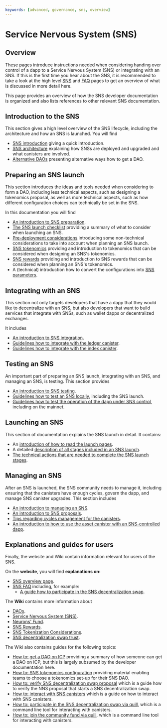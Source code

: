 ---
keywords: [advanced, governance, sns, overview]
---


# Service Nervous System (SNS)

## Overview
These pages introduce instructions needed when considering handing over control of a
dapp to a Service Nervous System (SNS) or integrating with an SNS.
If this is the first time you hear about the SNS, it is recommended to take a look at the high level [SNS](/sns)
and [FAQ](/sns/faq) pages to get an overview of what is discussed in more detail here.

This page provides an overview of how the SNS developer documentation is organized and also lists references to other relevant SNS documentation.

## Introduction to the SNS
This section gives a high level overview of the SNS lifecycle, including the architecture and how an SNS is launched.
You will find
* [SNS introduction](./introduction/sns-intro-high-level.mdx) giving a quick introduction.
* [SNS architecture](./introduction/sns-architecture.mdx) explaining how SNSs are deployed and upgraded and what canisters are involved.
* [Alternative DAOs](./introduction/dao-alternatives.mdx) presenting alternative ways how to get a DAO.

## Preparing an SNS launch
This section introduces the ideas and tools needed when considering to form a DAO, including less technical aspects, such as designing a tokenomics proposal, as well as more technical aspects, such as how different configuration choices can technically be set in the SNS.

In this documentation you will find
* [An introduction to SNS preparation](./tokenomics/index.mdx).
* [The SNS launch checklist](./tokenomics/sns-checklist.mdx) providing a summary of what to consider when launching an SNS.
* [Pre-deployment considerations](./tokenomics/predeployment-considerations.mdx) introducing some non-technical considerations to take into account when planning an SNS launch.
* [SNS tokenomics](./tokenomics/tokenomics-intro.mdx) providing and introduction to tokenomics that can be considered when designing an SNS's tokenomics.
* [SNS rewards](./tokenomics/rewards.mdx) providing and introduction to SNS rewards that can be considered when planning an SNS's tokenomics.
* A (technical) introduction how to convert the configurations into [SNS parameters](./tokenomics/preparation.mdx).

## Integrating with an SNS
This section not only targets developers that have a dapp that they would like to decentralize with an SNS, but also developers that want to build services that integrate with SNSs, such as wallet dapps or decentralized exchanges.

It includes
* [An introduction to SNS integration](./integrating/index.mdx).
* [Guidelines how to integrate with the ledger canister](./integrating/ledger-integration.mdx).
* [Guidelines how to integrate with the index canister](./integrating/index-integration.mdx).

## Testing an SNS
An important part of preparing an SNS launch, integrating with an SNS, and managing an SNS, is testing.
This section provides
* [An introduction to SNS testing](./testing/testing-before-launch.mdx).
* [Guidelines how to test an SNS locally](./testing/testing-locally.mdx), including the SNS launch.
* [Guidelines how to test the operation of the dapp under SNS control](./testing/testing-on-mainnet.mdx), including on the mainnet.

## Launching an SNS
This section of documentation explains the SNS launch in detail.
It contains:
* An [introduction of how to read the launch pages](./launching/index.mdx).
* A detailed [description of all stages included in an SNS launch](./launching/launch-summary-1proposal.mdx).
* [The technical actions that are needed to complete the SNS launch stages](./launching/launch-steps-1proposal.mdx).

## Managing an SNS
After an SNS is launched, the SNS community needs to manage it, including ensuring that the canisters have enough cycles, govern the dapp, and manage SNS canister upgrades.
This section includes
* [An introduction to managing an SNS](./managing/manage-sns-intro.mdx).
* [An introduction to SNS proposals](./managing/making-proposals.mdx).
* [Tips regarding cycles management for the canisters](./managing/cycles-usage.mdx).
* [An introduction to how to use the asset canister with an SNS-controlled dapp](./managing/sns-asset-canister.mdx).


<!-- Information on nervous system parameters that can be configured in each SNS (managing-sns/nervous-system-parameters.mdx); Information on how SNS are upgraded (managing-sns/upgradeSNS.mdx)-->

## Explanations and guides for users
Finally, the website and Wiki contain information relevant for users of the SNS.

On the **website**, you will find **explanations on:**
* [SNS overview page](https://internetcomputer.org/sns).
* [SNS FAQ](https://internetcomputer.org/sns/faq) including, for example:
  * [A guide how to participate in the SNS decentralization swap](/sns/faq#participate).

The **Wiki** contains more information about
* [DAOs](https://wiki.internetcomputer.org/wiki/DAO).
* [Service Nervous System (SNS)](https://wiki.internetcomputer.org/wiki/Service_Nervous_System_(SNS)).
* [Neurons' Fund](https://wiki.internetcomputer.org/wiki/Neurons_Fund).
* [SNS Rewards](https://wiki.internetcomputer.org/wiki/SNS_Rewards).
* [SNS Tokenization Considerations](https://wiki.internetcomputer.org/wiki/SNS_Tokenization_Considerations).
* [SNS decentralization swap trust](https://wiki.internetcomputer.org/wiki/SNS_decentralization_sale_trust).

The Wiki also contains guides for the following topics:
* [How to: get a DAO on ICP](https://wiki.internetcomputer.org/wiki/How_to_get_a_DAO_on_the_IC) providing a summary of how someone can get a DAO on ICP, but this is largely subsumed by the developer documentation here.
* [How to: SNS tokenomics configuration](https://wiki.internetcomputer.org/wiki/How-To:_SNS_tokenomics_configuration) providing material enabling teams to choose a tokenomics set-up for their SNS DAO.
* [How to: verify SNS decentralization swap proposal](https://wiki.internetcomputer.org/wiki/How-to:_Verify_SNS_decentralization_sale_proposal) which is a guide how to verify the NNS proposal that starts a SNS decentralization swap.
* [How to: interact with SNS canisters](https://wiki.internetcomputer.org/wiki/How-to:_Interact_with_SNS_canisters) which is a guide on how to interact with SNS canisters.
* [How to: participate in the SNS decentralization swap via quill](https://wiki.internetcomputer.org/wiki/How-To:_Participate_in_the_SNS_decentralization_sale_via_quill), which is a command line tool for interacting with canisters.
* [How to: join the community fund via quill](https://wiki.internetcomputer.org/wiki/How-To:_Join_the_Community_fund_via_quill), which is a command line tool for interacting with canisters.
